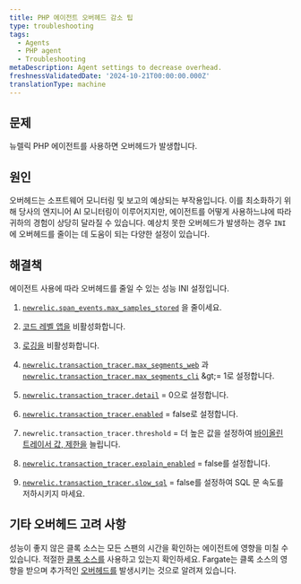 ```yaml
---
title: PHP 에이전트 오버헤드 감소 팁
type: troubleshooting
tags:
  - Agents
  - PHP agent
  - Troubleshooting
metaDescription: Agent settings to decrease overhead.
freshnessValidatedDate: '2024-10-21T00:00:00.000Z'
translationType: machine
---
```


## 문제

뉴렐릭 PHP 에이전트를 사용하면 오버헤드가 발생합니다.

## 원인

오버헤드는 소프트웨어 모니터링 및 보고의 예상되는 부작용입니다. 이를 최소화하기 위해 당사의 엔지니어 AI 모니터링이 이루어지지만, 에이전트를 어떻게 사용하느냐에 따라 귀하의 경험이 상당히 달라질 수 있습니다. 예상치 못한 오버헤드가 발생하는 경우 `INI` 에 오버헤드를 줄이는 데 도움이 되는 다양한 설정이 있습니다.

## 해결책

에이전트 사용에 따라 오버헤드를 줄일 수 있는 성능 INI 설정입니다.

1. [`newrelic.span_events.max_samples_stored`](/docs/apm/agents/php-agent/configuration/php-agent-configuration/#inivar-span-events-max-samples-stored) 을 줄이세요.

2. [코드 레벨 앱을](/docs/apm/agents/php-agent/configuration/php-agent-configuration/#inivar-code-level-metrics) 비활성화합니다.

3. [로깅을](/docs/apm/agents/php-agent/configuration/php-agent-configuration/#log-forwarding) 비활성화합니다.

4. [`newrelic.transaction_tracer.max_segments_web`](/docs/apm/agents/php-agent/configuration/php-agent-configuration/#inivar-tt-maxsegweb) 과 [`newrelic.transaction_tracer.max_segments_cli`](/docs/apm/agents/php-agent/configuration/php-agent-configuration/#inivar-tt-maxsegcli) &amp;gt;= 1로 설정합니다.

5. [`newrelic.transaction_tracer.detail`](/docs/apm/agents/php-agent/configuration/php-agent-configuration/#inivar-tt-detail) = 0으로 설정합니다.

6. [`newrelic.transaction_tracer.enabled`](/docs/agents/php-agent/configuration/php-agent-configuration#inivar-tt-enabled) = false로 설정합니다.

7. `newrelic.transaction_tracer.threshold` = 더 높은 값을 설정하여 [바이올린 트레이서 값, 제한을](/docs/agents/php-agent/configuration/php-agent-configuration#inivar-tt-threshold) 늘립니다.

8. [`newrelic.transaction_tracer.explain_enabled`](/docs/agents/php-agent/configuration/php-agent-configuration#inivar-tt-explain-enabled) = false를 설정합니다.

9. [`newrelic.transaction_tracer.slow_sql`](/docs/agents/php-agent/configuration/php-agent-configuration#inivar-tt-slowsql) = false를 설정하여 SQL 문 속도를 저하시키지 마세요.

## 기타 오버헤드 고려 사항

성능이 좋지 않은 클록 소스는 모든 스팬의 시간을 확인하는 에이전트에 영향을 미칠 수 있습니다. 적절한 [클록 소스를](https://forum.newrelic.com/s/hubtopic/aAX8W0000008a7rWAA/relic-solution-php-agent-cpu-overhead-tips) 사용하고 있는지 확인하세요. Fargate는 클록 소스의 영향을 받으며 추가적인 [오버헤드를](/docs/apm/agents/php-agent/troubleshooting/fargate-nitro-clock-performance-impact/) 발생시키는 것으로 알려져 있습니다.